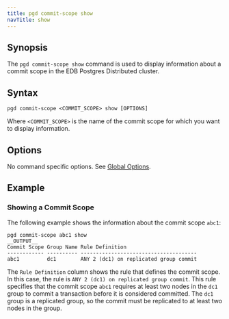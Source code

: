 ```yaml
---
title: pgd commit-scope show
navTitle: show
---
```


## Synopsis

The `pgd commit-scope show` command is used to display information about a commit scope in the EDB Postgres Distributed cluster.

## Syntax

```shell
pgd commit-scope <COMMIT_SCOPE> show [OPTIONS]
```

Where `<COMMIT_SCOPE>` is the name of the commit scope for which you want to display information.

## Options

No command specific options. See [Global Options](../index#global-options).

## Example

### Showing a Commit Scope

The following example shows the information about the commit scope `abc1`:

```shell
pgd commit-scope abc1 show
__OUTPUT__
Commit Scope Group Name Rule Definition
------------ ---------- --------------------------------------
abc1         dc1        ANY 2 (dc1) on replicated group commit
```

The `Rule Definition` column shows the rule that defines the commit scope. In this case, the rule is `ANY 2 (dc1) on replicated group commit`. This rule specifies that the commit scope `abc1` requires at least two nodes in the `dc1` group to commit a transaction before it is considered committed. The `dc1` group is a replicated group, so the commit must be replicated to at least two nodes in the group.

